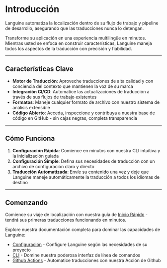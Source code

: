 # Introducción

Languine automatiza la localización dentro de su flujo de trabajo y pipeline de desarrollo, asegurando que las traducciones nunca lo detengan.

Transforme su aplicación en una experiencia multilingüe en minutos. Mientras usted se enfoca en construir características, Languine maneja todos los aspectos de la traducción con precisión y fiabilidad.

---

## Características Clave

- **Motor de Traducción**: Aproveche traducciones de alta calidad y con conciencia del contexto que mantienen la voz de su marca
- **Integración CI/CD**: Automatice las actualizaciones de traducción a través de sus flujos de trabajo existentes
- **Formatos**: Maneje cualquier formato de archivo con nuestro sistema de análisis extensible
- **Código Abierto**: Acceda, inspeccione y contribuya a nuestra base de código en GitHub - sin cajas negras, completa transparencia

---

## Cómo Funciona

1. **Configuración Rápida**: Comience en minutos con nuestra CLI intuitiva y la inicialización guiada
2. **Configuración Simple**: Defina sus necesidades de traducción con un archivo de configuración claro y directo
3. **Traducción Automatizada**: Envíe su contenido una vez y deje que Languine maneje automáticamente la traducción a todos los idiomas de destino

---

## Comenzando

Comience su viaje de localización con nuestra guía de [Inicio Rápido](/docs/quickstart) - tendrá sus primeras traducciones funcionando en minutos.

Explore nuestra documentación completa para dominar las capacidades de Languine:

- [Configuración](/docs/configuration) - Configure Languine según las necesidades de su proyecto
- [CLI](/docs/cli) - Domine nuestra poderosa interfaz de línea de comandos
- [Github Actions](/docs/github-actions) - Automatice traducciones con nuestra Acción de Github
